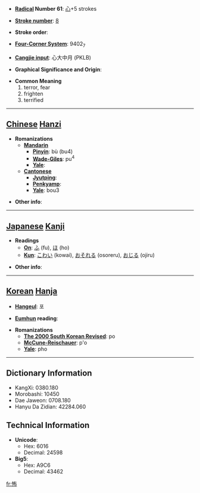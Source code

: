 * '''[[Wiktionary:Chinese radical index| Radical]] Number 61''': [[Wiktionary:Chinese radical index 心|心]]+5 strokes

* '''[[Wiktionary:Chinese total strokes index|Stroke number]]''': [[Wiktionary:Chinese total strokes index 8|8]]

* '''Stroke order''': 

* '''[[Wiktionary:Chinese four corner index|Four-Corner System]]''': 9402<sub>7</sub>

* '''[[Wiktionary:Chinese Cangjie index|Cangjie input]]''': 心大中月 (PKLB)

* '''Graphical Significance and Origin''': 

* '''Common Meaning'''
*#terror, fear
*# frighten
*# terrified


----

== [[Chinese]] [[Hanzi]] ==

* '''Romanizations'''
** '''[[Mandarin]]'''
*** '''[[Pinyin]]''': bù (bu4)
*** '''[[Wade-Giles]]''': pu<sup>4</sup>
*** '''[[Yale]]''': 
** '''[[Cantonese]]'''
*** '''[[Jyutping]]''':
*** '''[[Penkyamp]]''': 
*** '''[[Yale]]''': bou3

* '''Other info''': 

----

== [[Japanese]] [[Kanji]] ==

* '''Readings'''
** '''[[On]]''': [[ふ]] (fu), [[ほ]] (ho)
** '''[[Kun]]''': [[こわい]] (kowai), [[おそれる]] (osoreru), [[おじる]] (ojiru)

* '''Other info''':  

----

== [[Korean]] [[Hanja]] ==

* '''[[Hangeul]]''': 포

* '''[[Eumhun]] reading''': 

* '''Romanizations'''
** '''[[The 2000 South Korean Revised Romanization|The 2000 South Korean Revised]]''': po
** '''[[McCune-Reischauer]]''': p'o
** '''[[Yale]]''': pho

----

== Dictionary Information ==

* KangXi: 0380.180
* Morobashi: 10450
* Dae Jaweon: 0708.180
* Hanyu Da Zidian: 42284.060

== Technical Information ==

* '''Unicode''':
** Hex: 6016
** Decimal: 24598
* '''Big5''':
** Hex: A9C6
** Decimal: 43462

[[fr:怖]]